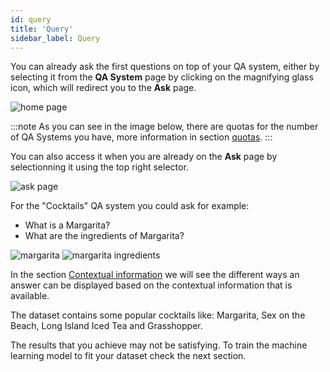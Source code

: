 ```yaml
---
id: query
title: 'Query'
sidebar_label: Query
---
```



You can already ask the first questions on top of your QA system, either by selecting it from the **QA System** page by clicking on the magnifying glass icon, which will redirect you to the **Ask** page.

<Image src='/img/newUI/tuto-ui-graph/qa-systems.png' alt='home page'/>

:::note
As you can see in the image below, there are quotas for the number of QA Systems you have, more information in section [quotas](quotas).
:::

You can also access it when you are already on the **Ask** page by selectionning it using the top right selector.

<Image src='/img/newUI/tuto-ui-graph/selector-qasys.png' alt='ask page'/>

For the "Cocktails" QA system you could ask for example: 
- What is a Margarita?
- What are the ingredients of Margarita?

<Tabs>
  <TabItem value='q1' label='Question 1' default>
    <Image src='/img/newUI/tuto-ui-graph/margarita.png' alt='margarita'/>
  </TabItem>

  <TabItem value="q2" label="Question 2">
    <Image src='/img/newUI/tuto-ui-graph/margarita-ingredients.png' alt='margarita ingredients'/>
  </TabItem>
</Tabs>

In the section [Contextual information](contextual-information) we will see the different ways an answer can be displayed based on the contextual information that is available.

The dataset contains some popular cocktails like: Margarita, Sex on the Beach, Long Island Iced Tea and Grasshopper.

The results that you achieve may not be satisfying. To train the machine learning model to fit your dataset check the next section.
